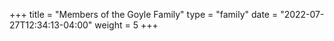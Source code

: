 +++
title = "Members of the Goyle Family"
type = "family"
date = "2022-07-27T12:34:13-04:00"
weight = 5
+++

